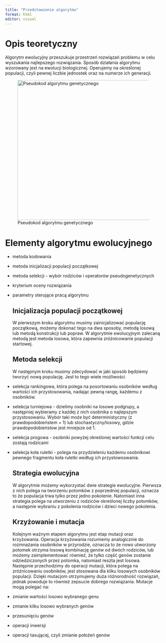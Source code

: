 ---
title: "Przedstawienie algorytmu"
format: html
editor: visual
---

# Opis teoretyczny

Algorytm ewolucyjny przeszukuje przestrzeń rozwiązań problemu w celu wyszukania najlepszego rozwiązania. Sposób działania algorytmu wzorowany jest na ewolucji biologicznej. Operujemy na określonej populacji, czyli pewnej liczbie jednostek oraz na numerze ich generacji.

![Pseudokod algorytmu genetycznego](Grafiki/pseudokod.jpg){fig-align="center" width="450"}

# Elementy algorytmu ewolucyjnego

-   metoda kodowania

-   metoda inicjalizacji populacji początkowej

-   metoda selekcji - wybór rodziców i operatorów pseudogenetycznych

-   kryterium oceny rozwiązania

-   parametry sterujące pracą algorytmu

    ## Inicjalizacja populacji początkowej

    W pierwszym kroku algorytmu musimy zainicjalizować populację początkową, możemy dokonać tego na dwa sposoby, metodą losową lub metodą konstrukcji lub popraw. W algorytmie ewolucyjnym zalecaną metodą jest metoda losowa, która zapewnia zróżnicowanie populacji startowej.

    ## Metoda selekcji

    W następnym kroku musimy zdecydować w jaki sposób będziemy tworzyć nową populację. Jest to tego wiele możliwości

-   selekcja rankingowa, która polega na posortowaniu osobników według wartości ich przystosowania, nadając pewną rangę, każdemu z osobników.

-   selekcja turniejowa - dzielimy osobniki na losowe podgrupy, a następniej wybieramy z każdej z nich osobnika o najlepszym przystosowaniu. Wybór taki może być deterministyczny (z prawdopodobieństem = 1) lub stochastyczny/losowy, gdzie prawdopodobieństow jest mniejsze od 1.

-   selekcja progowa - osobniki powyżej określonej wartości funkcji celu zostają rodzicami

-   selekcja koła ruletki - polega na przydzieleniu każdemu osobnikowi pewnego fragmentu koła ruletki według ich przystowoswania.

    ## Strategia ewolucyjna

    W algorytmie możemy wykorzystać dwie strategie ewolucyjne. Pierwsza z nich polega na tworzeniu potomków z poprzedniej populacji, oznacza to że populacja trwa tylko przez jedno pokolenie. Natomiast inna strategia polega na utworzeniu z rodziców określonej liczby potomków, a następnie wybraniu z pokolenia rodziców i dzieci nowego pokolenia.

    ## Krzyżowanie i mutacja

    Kolejnym ważnym etapem algorytmu jest etap mutacji oraz krzyżowania. Operacja krzyżowania rozumiemy analogicznie do rozmnażania osobników w przyrodzie, oznacza to że nowo utworzony potomek otrzyma losową kombinację genów od dwóch rodziców, lub możemy zaimplementować również, że tylko część genów zostanie odziedziczonych przez potomka, natomiast reszta jest losowa. Następnie przechodzimy do operacji mutacji, która polega na zróżnicowaniu osobników, jest stosowana dla kilku losowych osobników populacji. Dzięki mutacjom otrzymujemy duża różnorodność rozwiązań, jednak powoduje to również zepsucie dobrego rozwiązania. Mutacje mogą polegać na:

-   zmianie wartości losowo wybranego genu

-   zmianie kilku losowo wybranych genów

-   przesunięciu genów

-   operacji inwersji

-   operacji tasującej, czyli zmianie położeń genów

    ## 
